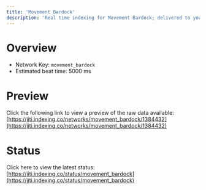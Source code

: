 ```yaml
---
title: 'Movement Bardock'
description: 'Real time indexing for Movement Bardock; delivered to you'
---
```


# Overview
- Network Key: `movement_bardock`
- Estimated beat time: 5000 ms

# Preview
Click the following link to view a preview of the raw data available: [https://jiti.indexing.co/networks/movement_bardock/1384432](https://jiti.indexing.co/networks/movement_bardock/1384432)

# Status
Click here to view the latest status: [https://jiti.indexing.co/status/movement_bardock](https://jiti.indexing.co/status/movement_bardock)
